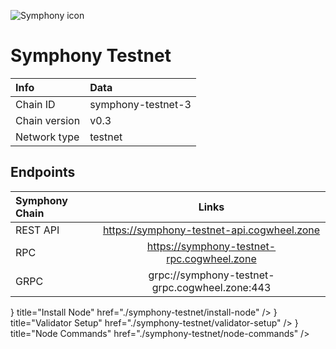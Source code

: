 
![Symphony icon](/icons/symphonyIcon.png)

# Symphony Testnet

| Info | Data |
| :------------      | :----------      |
| Chain ID           | symphony-testnet-3      |
| Chain version      | v0.3  |
| Network type       | testnet   |

## Endpoints

| Symphony  Chain | Links                                     |
| :------------           | :----------:                              |
| REST API                | https://symphony-testnet-api.cogwheel.zone      |
| RPC                     | https://symphony-testnet-rpc.cogwheel.zone      |
| GRPC                    | grpc://symphony-testnet-grpc.cogwheel.zone:443  |

<Cards>
  <Card
    icon={<ChevronRightIcon />}
    title="Install Node"
    href="./symphony-testnet/install-node"
  />
  <Card
    icon={<ChevronRightIcon />}
    title="Validator Setup"
    href="./symphony-testnet/validator-setup"
  />
  <Card
    icon={<ChevronRightIcon />}
    title="Node Commands"
    href="./symphony-testnet/node-commands"
  />
</Cards>
